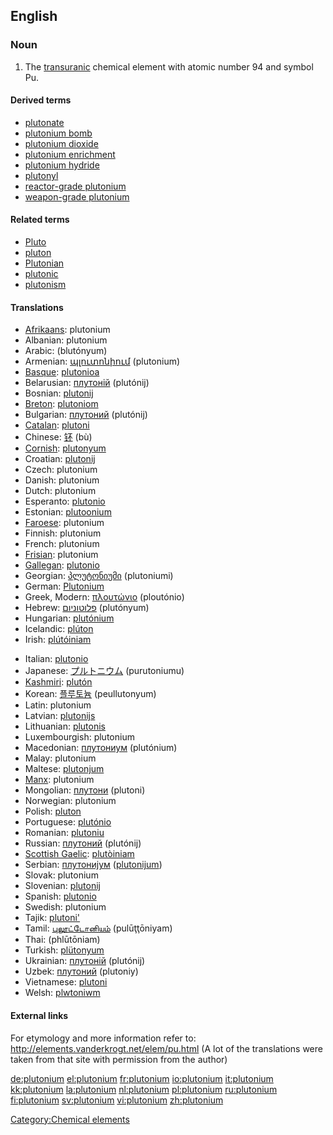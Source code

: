 {{see|Plutonium}}
==English==
{{elements|Pu|neptunium|Np|americium|Am}}
=== Noun ===
{{en-noun|-}}
{{wikipedia}}

#The [[transuranic]] chemical element with atomic number 94 and symbol Pu.

====Derived terms====
*[[plutonate]]
*[[plutonium bomb]]
*[[plutonium dioxide]]
*[[plutonium enrichment]]
*[[plutonium hydride]]
*[[plutonyl]]
*[[reactor-grade plutonium]]
*[[weapon-grade plutonium]]

====Related terms====
*[[Pluto]]
*[[pluton]]
*[[Plutonian]]
*[[plutonic]]
*[[plutonism]]

==== Translations ====
{{top}}
*[[Afrikaans]]: plutonium
*Albanian: plutonium
*Arabic: {{ARchar|[[بلوتونيوم]]}} (blutónyum) {{m}}
*Armenian: [[պլուտոնիում]] (plutonium)
*[[Basque]]: [[plutonioa]]
*Belarusian: [[плутонiй]] (plutónij) {{m}}
*Bosnian: [[plutonij]]
*[[Breton]]: [[plutoniom]] {{m}}
*Bulgarian: [[плутоний]] (plutónij) {{m}}
*[[Catalan]]: [[plutoni]]
*Chinese: [[钚]] (bù)
*[[Cornish]]: [[plutonyum]]
*Croatian: [[plutonij]]
*Czech: plutonium
*Danish: plutonium
*Dutch: plutonium {{n}}
*Esperanto: [[plutonio]]
*Estonian: [[plutoonium]]
*[[Faroese]]: plutonium
*Finnish: plutonium
*French: plutonium {{m}}
*[[Frisian]]: plutonium
*[[Gallegan]]: [[plutonio]]
*Georgian: [[პლუტონიუმი]] (plutoniumi)
*German: [[Plutonium]] {{n}}
*Greek, Modern: [[πλουτώνιο]] (ploutónio) {{n}}
*Hebrew: [[פלוטוניום]] (plutónyum)
*Hungarian: [[plutónium]]
*Icelandic: [[plúton]]
*Irish: [[plútóiniam]]
{{mid}}
*Italian: [[plutonio]] {{m}}
*Japanese: [[プルトニウム]] (purutoniumu)
*[[Kashmiri]]: [[plutón]]
*Korean: [[플루토늄]] (peullutonyum)
*Latin: plutonium
*Latvian: [[plutonijs]]
*Lithuanian: [[plutonis]]
*Luxembourgish: plutonium
*Macedonian: [[плутониум]] (plutónium) {{m}}
*Malay: plutonium
*Maltese: [[plutonjum]]
*[[Manx]]: plutonium
*Mongolian: [[плутони]] (plutoni)
*Norwegian: plutonium
*Polish: [[pluton]] {{m}}
*Portuguese: [[plutónio]] {{m}}
*Romanian: [[plutoniu]] {{n}}
*Russian: [[плутоний]] (plutónij) {{m}}
*[[Scottish Gaelic]]: [[plutòiniam]]
*Serbian: [[плутониjум]] ([[plutonijum]]) {{m}}
*Slovak: plutonium
*Slovenian: [[plutonij]]
*Spanish: [[plutonio]] {{m}}
*Swedish: plutonium
*Tajik: [[plutoni']]
*Tamil: [[புலூட்டோனியம்]] (pulūţţōniyam)
*Thai: {{THchar|[[พลูโทเนียม]]}} (phlūtōniam)
*Turkish: [[plütonyum]]
*Ukrainian: [[плутонiй]] (plutónij) {{m}}
*Uzbek: [[плутоний]] (plutoniy)
*Vietnamese: [[plutoni]]
*Welsh: [[plwtoniwm]]
{{bottom}}

====External links====
For etymology and more information refer to:
http://elements.vanderkrogt.net/elem/pu.html
(A lot of the translations were taken from that site with permission from the author)

[[Category:Chemical elements]]

[[de:plutonium]]
[[el:plutonium]]
[[fr:plutonium]]
[[io:plutonium]]
[[it:plutonium]]
[[kk:plutonium]]
[[la:plutonium]]
[[nl:plutonium]]
[[pl:plutonium]]
[[ru:plutonium]]
[[fi:plutonium]]
[[sv:plutonium]]
[[vi:plutonium]]
[[zh:plutonium]]